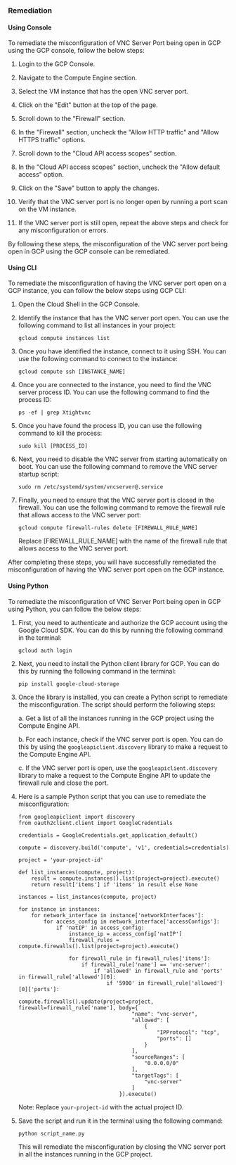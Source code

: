### Remediation

#### Using Console

To remediate the misconfiguration of VNC Server Port being open in GCP using the GCP console, follow the below steps:

1. Login to the GCP Console.

2. Navigate to the Compute Engine section.

3. Select the VM instance that has the open VNC server port.

4. Click on the "Edit" button at the top of the page.

5. Scroll down to the "Firewall" section.

6. In the "Firewall" section, uncheck the "Allow HTTP traffic" and "Allow HTTPS traffic" options.

7. Scroll down to the "Cloud API access scopes" section.

8. In the "Cloud API access scopes" section, uncheck the "Allow default access" option.

9. Click on the "Save" button to apply the changes.

10. Verify that the VNC server port is no longer open by running a port scan on the VM instance.

11. If the VNC server port is still open, repeat the above steps and check for any misconfiguration or errors.

By following these steps, the misconfiguration of the VNC server port being open in GCP using the GCP console can be remediated.

#### Using CLI

To remediate the misconfiguration of having the VNC server port open on a GCP instance, you can follow the below steps using GCP CLI:

1. Open the Cloud Shell in the GCP Console.
2. Identify the instance that has the VNC server port open. You can use the following command to list all instances in your project:

   ```
   gcloud compute instances list
   ```

3. Once you have identified the instance, connect to it using SSH. You can use the following command to connect to the instance:

   ```
   gcloud compute ssh [INSTANCE_NAME]
   ```

4. Once you are connected to the instance, you need to find the VNC server process ID. You can use the following command to find the process ID:

   ```
   ps -ef | grep Xtightvnc
   ```

5. Once you have found the process ID, you can use the following command to kill the process:

   ```
   sudo kill [PROCESS_ID]
   ```

6. Next, you need to disable the VNC server from starting automatically on boot. You can use the following command to remove the VNC server startup script:

   ```
   sudo rm /etc/systemd/system/vncserver@.service
   ```

7. Finally, you need to ensure that the VNC server port is closed in the firewall. You can use the following command to remove the firewall rule that allows access to the VNC server port:

   ```
   gcloud compute firewall-rules delete [FIREWALL_RULE_NAME]
   ```

   Replace [FIREWALL_RULE_NAME] with the name of the firewall rule that allows access to the VNC server port.

After completing these steps, you will have successfully remediated the misconfiguration of having the VNC server port open on the GCP instance.

#### Using Python

To remediate the misconfiguration of VNC Server Port being open in GCP using Python, you can follow the below steps:

1. First, you need to authenticate and authorize the GCP account using the Google Cloud SDK. You can do this by running the following command in the terminal:

   ```
   gcloud auth login
   ```

2. Next, you need to install the Python client library for GCP. You can do this by running the following command in the terminal:

   ```
   pip install google-cloud-storage
   ```

3. Once the library is installed, you can create a Python script to remediate the misconfiguration. The script should perform the following steps:

   a. Get a list of all the instances running in the GCP project using the Compute Engine API.

   b. For each instance, check if the VNC server port is open. You can do this by using the `googleapiclient.discovery` library to make a request to the Compute Engine API.

   c. If the VNC server port is open, use the `googleapiclient.discovery` library to make a request to the Compute Engine API to update the firewall rule and close the port.

4. Here is a sample Python script that you can use to remediate the misconfiguration:

   ```
   from googleapiclient import discovery
   from oauth2client.client import GoogleCredentials

   credentials = GoogleCredentials.get_application_default()

   compute = discovery.build('compute', 'v1', credentials=credentials)

   project = 'your-project-id'

   def list_instances(compute, project):
       result = compute.instances().list(project=project).execute()
       return result['items'] if 'items' in result else None

   instances = list_instances(compute, project)

   for instance in instances:
       for network_interface in instance['networkInterfaces']:
           for access_config in network_interface['accessConfigs']:
               if 'natIP' in access_config:
                   instance_ip = access_config['natIP']
                   firewall_rules = compute.firewalls().list(project=project).execute()

                   for firewall_rule in firewall_rules['items']:
                       if firewall_rule['name'] == 'vnc-server':
                           if 'allowed' in firewall_rule and 'ports' in firewall_rule['allowed'][0]:
                               if '5900' in firewall_rule['allowed'][0]['ports']:
                                   compute.firewalls().update(project=project, firewall=firewall_rule['name'], body={
                                       "name": "vnc-server",
                                       "allowed": [
                                           {
                                               "IPProtocol": "tcp",
                                               "ports": []
                                           }
                                       ],
                                       "sourceRanges": [
                                           "0.0.0.0/0"
                                       ],
                                       "targetTags": [
                                           "vnc-server"
                                       ]
                                   }).execute()
   ```

   Note: Replace `your-project-id` with the actual project ID.

5. Save the script and run it in the terminal using the following command:

   ```
   python script_name.py
   ```

   This will remediate the misconfiguration by closing the VNC server port in all the instances running in the GCP project.

